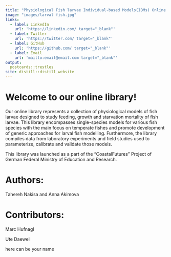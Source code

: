```yaml
---
title: "Physiological Fish larvae Individual-based Models(IBMs) Online Library"
image: "images/larval fish.jpg"
links:
  - label: LinkedIn
    url: 'https://linkedin.com/ target="_blank"'
  - label: Twitter
    url: 'https://twitter.com/ target="_blank"'
  - label: GitHub
    url: 'https://github.com/ target="_blank"'
  - label: Email
    url: 'mailto:email@email.com target="_blank"'
output:
  postcards::trestles
site: distill::distill_website
---
```

 
# Welcome to our online library!

Our online library represents a collection of physiological models of fish larvae designed to study feeding, growth and starvation mortality of fish larvae. This library encompasses single-species models for various fish species with the main focus on temperate fishes and promote development of generic approaches for larval fish modelling. Furthermore, the library compiles data from laboratory experiments and field studies used to parameterize, calibrate and validate those models.

This library was launched as a part of the "CoastalFutures" Project of German Federal Ministry of Education and Research. 



# Authors:

Tahereh Nakisa and Anna Akimova



# Contributors:


Marc Hufnagl

Ute Daewel

here can be your name